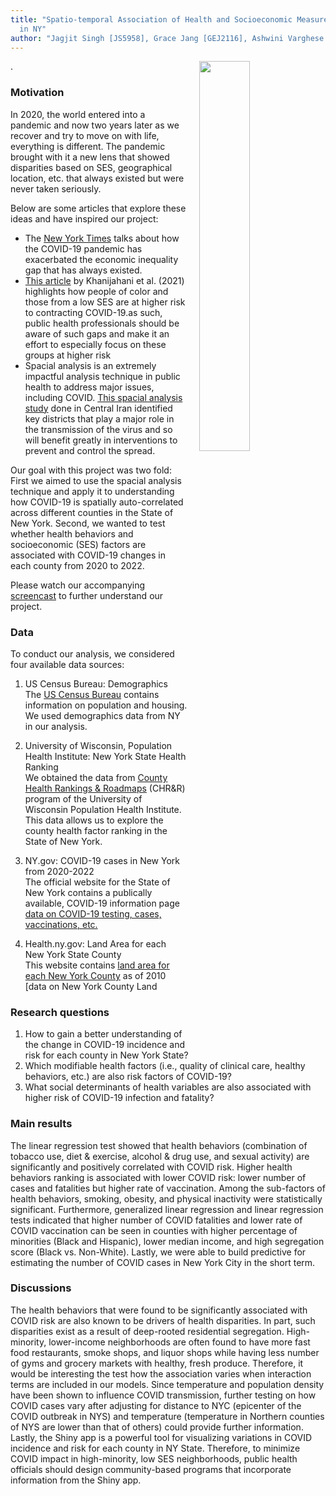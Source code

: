 ```yaml
---
title: "Spatio-temporal Association of Health and Socioeconomic Measures with COVID-19 Risk
  in NY"
author: "Jagjit Singh [JS5958], Grace Jang [GEJ2116], Ashwini Varghese [AMV2204]"
---
```


![](cover.gif){height="40%" width="40%" style="float:right; padding-left:20px; padding-bottom:20px"}.


### Motivation


<p class="text-center">

In 2020, the world entered into a pandemic and now two years later as we recover and try to move on with life, everything is different. The pandemic brought with it a new lens that showed disparities based on SES, geographical location, etc. that always existed but were never taken seriously. 

Below are some articles that explore these ideas and have inspired our project:

* The [New York Times](https://www.nytimes.com/2020/03/15/world/europe/coronavirus-inequality.html) talks about how the COVID-19 pandemic has exacerbated the economic inequality gap that has always existed.
* [This article](https://doi.org/10.1186/s12939-021-01582-4) by Khanijahani et al. (2021) highlights how people of color and those from a low SES are at higher risk to contracting COVID-19.as such, public health professionals should be aware of such gaps and make it an effort to especially focus on these groups at higher risk 
* Spacial analysis is an extremely impactful analysis technique in public health to address major issues, including COVID. [This spacial analysis study](https://doi.org/10.1186/s12889-021-12267-6) done in Central Iran identified key districts that play a major role in the transmission of the virus and so will benefit greatly in interventions to prevent and control the spread. 


Our goal with this project was two fold: First we aimed to use the spacial analysis technique and apply it to understanding how COVID-19 is spatially auto-correlated across different counties in the State of New York. Second, we wanted to test whether health behaviors and socioeconomic (SES) factors are associated with COVID-19 changes in each county from 2020 to 2022.

Please watch our accompanying [screencast](ADD SCREENCAST LINK) to further understand our project.

</p>

###  Data

<p class="text-center">

To conduct our analysis, we considered four available data sources:

1. US Census Bureau: Demographics<br>
The [US Census Bureau](https://www.census.gov/data.html) contains information on population and housing. We used demographics data from NY in our analysis.


2. University of Wisconsin, Population Health Institute: New York State Health Ranking <br>
We obtained the data from [County Health Rankings & Roadmaps](https://www.countyhealthrankings.org/explore-health-rankings/new-york/data-and-resources) (CHR&R) program of the University of Wisconsin Population Health Institute. This data allows us to explore the county health factor ranking in the State of New York. 


3. NY.gov: COVID-19 cases in New York from 2020-2022 <br>
The official website for the State of New York contains a publically available, COVID-19 information page [data on COVID-19 testing, cases, vaccinations, etc.](https://coronavirus.health.ny.gov/covid-19-data-new-york) 


4. Health.ny.gov: Land Area for each New York State County <br>
This website contains [land area for each New York County](https://www.health.ny.gov/statistics/vital_statistics/2010/table02.htm) as of 2010 [data on New York County Land

</p>

###  Research questions

1) How to gain a better understanding of the change in COVID-19 incidence and risk for each county in New York State?
2) Which modifiable health factors (i.e., quality of clinical care, healthy behaviors, etc.) are also risk factors of COVID-19?
3) What social determinants of health variables are also associated with higher risk of COVID-19 infection and fatality?

### Main results

The linear regression test showed that health behaviors (combination of tobacco use, diet & exercise, alcohol & drug use, and sexual activity) are significantly and positively correlated with COVID risk. Higher health behaviors ranking is associated with lower COVID risk: lower number of cases and fatalities but higher rate of vaccination. Among the sub-factors of health behaviors, smoking, obesity, and physical inactivity were statistically significant. Furthermore, generalized linear regression and linear regression tests indicated that higher number of COVID fatalities and lower rate of COVID vaccination can be seen in counties with higher percentage of minorities (Black and Hispanic), lower median income, and high segregation score (Black vs. Non-White). Lastly, we were able to build predictive for estimating the number of COVID cases in New York City in the short term. 

### Discussions

The health behaviors that were found to be significantly associated with COVID risk are also known to be drivers of health disparities. In part, such disparities exist as a result of deep-rooted residential segregation. High-minority, lower-income neighborhoods are often found to have more fast food restaurants, smoke shops, and liquor shops while having less number of gyms and grocery markets with healthy, fresh produce. Therefore, it would be interesting the test how the association varies when interaction terms are included in our models. Since temperature and population density have been shown to influence COVID transmission, further testing on how COVID cases vary after adjusting for distance to NYC (epicenter of the COVID outbreak in NYS) and temperature (temperature in Northern counties of NYS are lower than that of others) could provide further information. Lastly, the Shiny app is a powerful tool for visualizing variations in COVID incidence and risk for each county in NY State. Therefore, to minimize COVID impact in high-minority, low SES neighborhoods, public health officials should design community-based programs that incorporate information from the Shiny app.